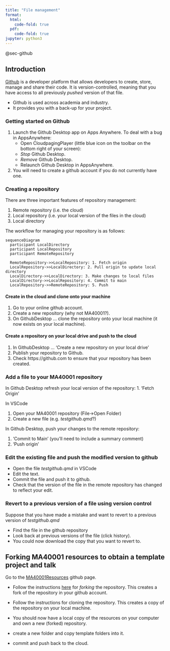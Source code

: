 ```yaml
---
title: "File management"
format:
  html:
    code-fold: true
  pdf:
    code-fold: true    
jupyter: python3
---
```

@sec-github

## Introduction

[Github](https://github.com) is a developer platform that allows developers to create, store, manage and share their code. It is version-controlled, meaning that you  have access to all previously *pushed* version of that file. 

* Github is used across academia and industry.
* It provides you with a back-up for your project.

### Getting started on Github   

1. Launch the Github Desktop app on Apps Anywhere.
To deal with a bug in AppsAnywhere: 
    * Open CloudpagingPlayer (little blue icon on the toolbar on the bottom right of your screen): 
    * *Stop* Github Desktop. 
    * *Remove* Github Desktop.
    * Relaunch Github Desktop in AppsAnywhere.

2. You will need to create a github account if you do not currently have one.

### Creating a repository

There are three important features of repository management:

1. Remote repository (i.e. the cloud)
2. Local repository (i.e. your local version of the files in the cloud)
3. Local directory

The workflow for managing your repository is as follows:
```mermaid

sequenceDiagram
  participant LocalDirectory
  participant LocalRepository
  participant RemoteRepository
  
  RemoteRepository->>LocalRepository: 1. Fetch origin
  LocalRepository->>LocalDirectory: 2. Pull origin to update local directory
  LocalDirectory->>LocalDirectory: 3. Make changes to local files
  LocalDirectory->>LocalRepository: 4. Commit to main
  LocalRepository->>RemoteRepository: 5. Push

  ```


#### Create in the cloud and clone onto your machine

1. Go to your online github account. 
2. Create a new repository (why not MA40001?).
3. On GithubDesktop ... clone the repository onto your local machine (it now exists on your local machine).

#### Create a repository on your local drive and push to the cloud

1. In GithubDesktop ... 'Create a new repository on your local drive'
2. Publish your repository to Github.
3. Check https://github.com to ensure that your repository has been created.

### Add a file to your MA40001 repository

In Github  Desktop refresh your local version of the repository:
1. 'Fetch Origin' 

In VSCode

1. Open your MA40001 repository (File->Open Folder)
2. Create a new file (e.g.  *testgithub.qmd*?)

In Github Desktop, push your changes to the remote repository:

1.  'Commit to Main' (you'll need to include a summary comment)
2. 'Push origin'


### Edit the existing file  and push the modified version to github

* Open the file *testgithub.qmd* in VSCode
* Edit the text.
* Commit the file and push it to github.
* Check that the version of the file in the remote repository has changed to reflect your edit.


### Revert to a previous version of a file using version control

Suppose that you have made a mistake and want to revert to a previous version of *testgithub.qmd* 

  - Find the file in the github repository
  - Look back at previous versions of the file (click history).
  - You could now download the copy that you want to revert to.

##  Forking MA40001 resources to obtain a template project and talk 


 Go to the [MA40001Resources](https://github.com/dundeemath/MA40001Resources) github page.

  * Follow the instructions [here](https://docs.github.com/en/pull-requests/collaborating-with-pull-requests/working-with-forks/fork-a-repo#cloning-your-forked-repository) for *forking*  the repository. This creates a fork of the repository in your github account.
  * Follow the instructions for cloning the repository. This  creates a copy of the repository on your local machine.

  * You should now have a local copy of the resources on your computer and own a new (forked) repository.
  * create a new folder and copy template folders into it.
  * commit and push back to the cloud.
  
